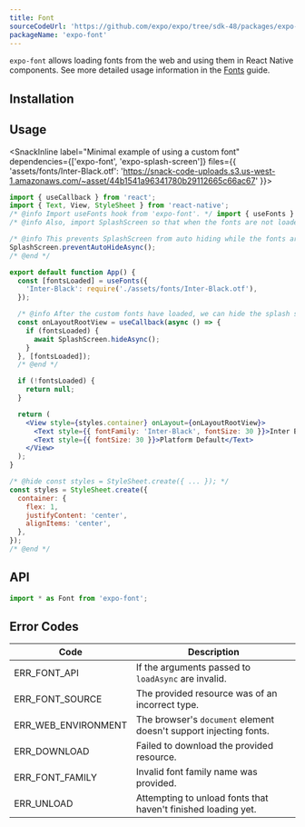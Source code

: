 ```yaml
---
title: Font
sourceCodeUrl: 'https://github.com/expo/expo/tree/sdk-48/packages/expo-font'
packageName: 'expo-font'
---
```



`expo-font` allows loading fonts from the web and using them in React Native components. See more detailed usage information in the [Fonts](/guides/using-custom-fonts) guide.

<PlatformsSection android emulator ios simulator web />

## Installation

<APIInstallSection />

## Usage

<SnackInline label="Minimal example of using a custom font" dependencies={['expo-font', 'expo-splash-screen']} files={{ 'assets/fonts/Inter-Black.otf': 'https://snack-code-uploads.s3.us-west-1.amazonaws.com/~asset/44b1541a96341780b29112665c66ac67' }}>

```jsx
import { useCallback } from 'react';
import { Text, View, StyleSheet } from 'react-native';
/* @info Import useFonts hook from 'expo-font'. */ import { useFonts } from 'expo-font'; /* @end */
/* @info Also, import SplashScreen so that when the fonts are not loaded, we can continue to show SplashScreen. */ import * as SplashScreen from 'expo-splash-screen'; /* @end */

/* @info This prevents SplashScreen from auto hiding while the fonts are loaded. */
SplashScreen.preventAutoHideAsync();
/* @end */

export default function App() {
  const [fontsLoaded] = useFonts({
    'Inter-Black': require('./assets/fonts/Inter-Black.otf'),
  });

  /* @info After the custom fonts have loaded, we can hide the splash screen and display the app screen. */
  const onLayoutRootView = useCallback(async () => {
    if (fontsLoaded) {
      await SplashScreen.hideAsync();
    }
  }, [fontsLoaded]);
  /* @end */

  if (!fontsLoaded) {
    return null;
  }

  return (
    <View style={styles.container} onLayout={onLayoutRootView}>
      <Text style={{ fontFamily: 'Inter-Black', fontSize: 30 }}>Inter Black</Text>
      <Text style={{ fontSize: 30 }}>Platform Default</Text>
    </View>
  );
}

/* @hide const styles = StyleSheet.create({ ... }); */
const styles = StyleSheet.create({
  container: {
    flex: 1,
    justifyContent: 'center',
    alignItems: 'center',
  },
});
/* @end */
```

</SnackInline>

## API

```js
import * as Font from 'expo-font';
```

<APISection packageName="expo-font" />

## Error Codes

| Code                | Description                                                       |
| ------------------- | ----------------------------------------------------------------- |
| ERR_FONT_API        | If the arguments passed to `loadAsync` are invalid.               |
| ERR_FONT_SOURCE     | The provided resource was of an incorrect type.                   |
| ERR_WEB_ENVIRONMENT | The browser's `document` element doesn't support injecting fonts. |
| ERR_DOWNLOAD        | Failed to download the provided resource.                         |
| ERR_FONT_FAMILY     | Invalid font family name was provided.                            |
| ERR_UNLOAD          | Attempting to unload fonts that haven't finished loading yet.     |
